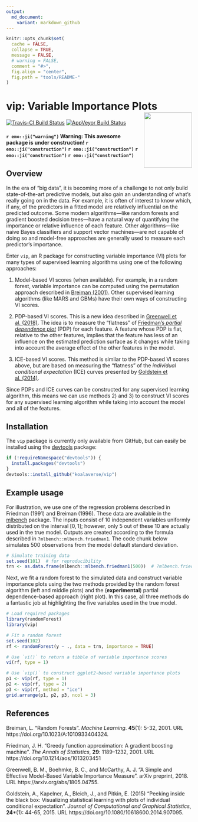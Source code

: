 ```yaml
---
output:
  md_document:
    variant: markdown_github
---
```


```r
knitr::opts_chunk$set(
  cache = FALSE,
  collapse = TRUE,
  message = FALSE, 
  # warning = FALSE,
  comment = "#>",
  fig.align = "center",
  fig.path = "tools/README-"
)
```

# vip: Variable Importance Plots <img src="tools/logo-vip.png" align="right" width="130" height="150" />

[![Travis-CI Build Status](https://travis-ci.org/koalaverse/vip.svg?branch=master)](https://travis-ci.org/koalaverse/vip)
[![AppVeyor Build Status](https://ci.appveyor.com/api/projects/status/github/koalaverse/vip?branch=master&svg=true)](https://ci.appveyor.com/project/koalaverse/vip)

#### `r emo::ji("warning")` Warning: This awesome package is under construction! `r emo::ji("construction")` `r emo::ji("construction")` `r emo::ji("construction")` `r emo::ji("construction")`  

## Overview

In the era of "big data", it is becoming more of a challenge to not only build state-of-the-art predictive models, but also gain an understanding of what's really going on in the data. For example, it is often of interest to know which, if any, of the predictors in a fitted model are relatively influential on the predicted outcome. Some modern algorithms---like random forests and gradient boosted decision trees---have a natural way of quantifying the importance or relative influence of each feature. Other algorithms---like naive Bayes classifiers and support vector machines---are not capable of doing so and model-free approaches are generally used to measure each predictor's importance. 

Enter `vip`, an R package for constructing variable importance (VI) plots for many types of supervised learning algorithms using one of the following approaches:

  1) Model-based VI scores (when available). For example, in a random forest, variable importance can be computed using the permutation approach described in [Breiman (2001)](https://doi.org/10.1023/A:1010933404324). Other supervised learning algorithms (like MARS and GBMs) have their own ways of constructing VI scores.
  
  2) PDP-based VI scores. This is a new idea described in [Greenwell et al. (2018)](https://arxiv.org/abs/1805.04755). The idea is to measure the "flatness" of [Friedman's *partial dependence plot*](https://doi.org/10.1214/aos/1013203451) (PDP) for each feature. A feature whose PDP is flat, relative to the other features, implies that the feature has less of an influence on the estimated prediction surface as it changes while taking into account the average effect of the other features in the model.
  
  3) ICE-based VI scores. This method is similar to the PDP-based VI scores above, but are based on measuring the "flatness" of the *individual conditional expectation* (ICE) curves presented by [Goldstein et al. (2014)](https://doi.org/10.1080/10618600.2014.907095).
  
Since PDPs and ICE curves can be constructed for any supervised learning algorithm, this means we can use methods 2) and 3) to construct VI scores for any supervised learning algorithm while taking into account the model and all of the features.


## Installation

The `vip` package is currently only available from GitHub, but can easily be installed using the [devtools](https://CRAN.R-project.org/package=devtools) package:
```r
if (!requireNamespace("devtools")) {
  install.packages("devtools")
}
devtools::install_github("koalaverse/vip")
```


## Example usage

For illustration, we use one of the regression problems described in Friedman (1991) and Breiman (1996). These data are available in the [mlbench](https://CRAN.R-project.org/package=mlbench) package. The inputs consist of 10 independent variables uniformly distributed on the interval $\left[0, 1\right]$; however, only 5 out of these 10 are actually used in the true model. Outputs are created according to the formula described in `?mlbench::mlbench.friedman1`. The code chunk below simulates 500 observations from the model default standard deviation.
```r
# Simulate training data
set.seed(101)  # for reproducibility
trn <- as.data.frame(mlbench::mlbench.friedman1(500))  # ?mlbench.friedman1
```
Next, we fit a random forest to the simulated data and construct variable importance plots using the two methods provided by the random forest algorithm (left and middle plots) and the (**experimental**) partial dependence-based approach (right plot). In this case, all three methods do a fantastic job at highlighting the five variables used in the true model.
```r
# Load required packages
library(randomForest)  
library(vip)

# Fit a random forest
set.seed(102)
rf <- randomForest(y ~ ., data = trn, importance = TRUE)

# Use `vi()` to return a tibble of variable importance scores
vi(rf, type = 1)

# Use `vip()` to construct ggplot2-based variable importance plots
p1 <- vip(rf, type = 1)
p2 <- vip(rf, type = 2)
p3 <- vip(rf, method = "ice")
grid.arrange(p1, p2, p3, ncol = 3)
```


## References

Breiman, L. "Random Forests". *Machine Learning*. **45**(1): 5-32, 2001. URL https://doi.org/10.1023/A:1010933404324.

Friedman, J. H. "Greedy function approximation: A gradient boosting machine". *The Annals of Statistics*, **29**: 1189–1232, 2001. URL https://doi.org/10.1214/aos/1013203451

Greenwell, B. M., Boehmke, B. C., and McCarthy, A. J. "A Simple and Effective Model-Based Variable Importance Measure". arXiv preprint, 2018. URL https://arxiv.org/abs/1805.04755.

Goldstein, A., Kapelner, A., Bleich, J., and Pitkin, E. (2015) "Peeking inside the black box: Visualizing statistical learning with plots of individual conditional expectation". *Journal of Computational and Graphical Statistics*, **24***(1): 44-65, 2015. URL https://doi.org/10.1080/10618600.2014.907095.
